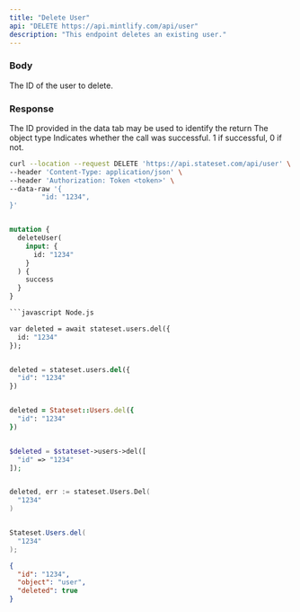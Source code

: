 ```yaml
---
title: "Delete User"
api: "DELETE https://api.mintlify.com/api/user"
description: "This endpoint deletes an existing user."
---
```


### Body

<ParamField body="id" type="string">
  The ID of the user to delete.
</ParamField>

### Response

<ResponseField name="id" type="string">
  The ID provided in the data tab may be used to identify the return
</ResponseField>

<ResponseField name="object" type="string">
  The object type
</ResponseField>

<ResponseField name="success" type="number">
  Indicates whether the call was successful. 1 if successful, 0 if not.
</ResponseField>

<RequestExample>

```bash cURL
curl --location --request DELETE 'https://api.stateset.com/api/user' \
--header 'Content-Type: application/json' \
--header 'Authorization: Token <token>' \
--data-raw '{
		"id: "1234",
}'
```

```graphQL GraphQL

mutation {
  deleteUser(
    input: {
      id: "1234"
    }
  ) {
    success
  }
}

```javascript Node.js

var deleted = await stateset.users.del({
  id: "1234"
});

```

```python Python

deleted = stateset.users.del({
  "id": "1234"
})

```

```ruby Ruby

deleted = Stateset::Users.del({
  "id": "1234"
})

```

```php PHP

$deleted = $stateset->users->del([
  "id" => "1234"
]);

```

```go Go

deleted, err := stateset.Users.Del(
  "1234"
)

```

```java Java

Stateset.Users.del(
  "1234"
);

```


</RequestExample>

<ResponseExample>

```json Response
{
  "id": "1234",
  "object": "user",
  "deleted": true
}
```

</ResponseExample>
